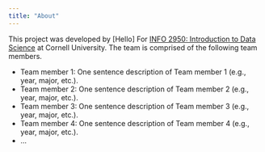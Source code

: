 ```yaml
---
title: "About"
---
```


This project was developed by [Hello] For [INFO 2950: Introduction to Data Science](https://info2950.infosci.cornell.edu) at Cornell University. The team is comprised of the following team members.

-   Team member 1: One sentence description of Team member 1 (e.g., year, major, etc.).
-   Team member 2: One sentence description of Team member 2 (e.g., year, major, etc.).
-   Team member 3: One sentence description of Team member 3 (e.g., year, major, etc.).
-   Team member 4: One sentence description of Team member 4 (e.g., year, major, etc.).
-   ...